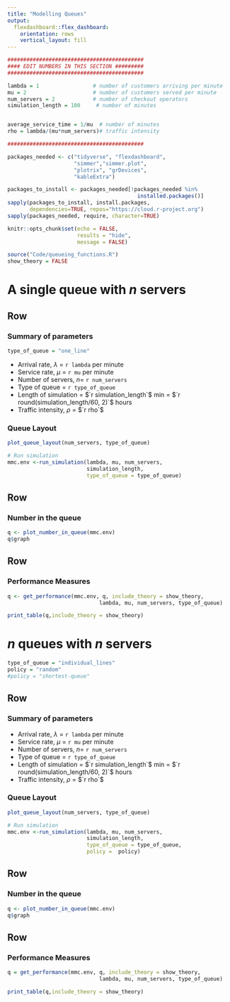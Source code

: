 ```yaml
---
title: "Modelling Queues"
output: 
  flexdashboard::flex_dashboard:
    orientation: rows
    vertical_layout: fill
---
```




```r
###########################################
#### EDIT NUMBERS IN THIS SECTION #########
###########################################

lambda = 1                 # number of customers arriving per minute
mu = 2                     # number of customers served per minute
num_servers = 2            # number of checkout operators
simulation_length = 100     # number of minutes


average_service_time = 1/mu  # number of minutes 
rho = lambda/(mu*num_servers)# traffic intensity

###########################################
```





```r
packages_needed <- c("tidyverse", "flexdashboard", 
                     "simmer","simmer.plot",
                     "plotrix", "grDevices", 
                     "kableExtra")

packages_to_install <- packages_needed[!packages_needed %in%
                                         installed.packages()]
sapply(packages_to_install, install.packages,
       dependencies=TRUE, repos="https://cloud.r-project.org")
sapply(packages_needed, require, character=TRUE)

knitr::opts_chunk$set(echo = FALSE, 
                      results = "hide", 
                      message = FALSE)

source("Code/queueing_functions.R")
show_theory = FALSE
```






A single queue with $n$ servers
=====================================  
Row {data-height=250}
-----------------------------------------------------------------------
### **Summary of parameters**

```r
type_of_queue = "one_line"
```

* Arrival rate, $\lambda$ = `r lambda` per minute
* Service rate, $\mu$ = `r mu` per minute
* Number of servers, $n$= `r num_servers`
* Type of queue = `r type_of_queue`
* Length of simulation = $`r simulation_length`$ min = $`r round(simulation_length/60, 2)`$ hours
* Traffic intensity, $\rho$ = $`r rho`$ 

### **Queue Layout**

```r
plot_queue_layout(num_servers, type_of_queue)

```


 
```r
# Run simulation
mmc.env <-run_simulation(lambda, mu, num_servers, 
                         simulation_length, 
                         type_of_queue = type_of_queue)
```


Row {data-height=400}
-----------------------------------------------------------------------
### **Number in the queue**

```r
q <- plot_number_in_queue(mmc.env)
q$graph
```


Row {data-height=350}
-----------------------------------------------------------------------
### **Performance Measures**
```r
q <- get_performance(mmc.env, q, include_theory = show_theory,
                             lambda, mu, num_servers, type_of_queue)

print_table(q,include_theory = show_theory)
```


$n$ queues with $n$ servers {data-orientation=rows}
=====================================  


```r
type_of_queue = "individual_lines"
policy = "random"
#policy = "shortest-queue"

```

Row {data-height=250}
-----------------------------------------------------------------------
### **Summary of parameters**

* Arrival rate, $\lambda$ = `r lambda` per minute
* Service rate, $\mu$ = `r mu` per minute
* Number of servers, $n$= `r num_servers`
* Type of queue = `r type_of_queue`
* Length of simulation = $`r simulation_length`$ min = $`r round(simulation_length/60, 2)`$ hours
* Traffic intensity, $\rho$ = $`r rho`$ 


### **Queue Layout**

```r
plot_queue_layout(num_servers, type_of_queue)

```


 


```r
# Run simulation
mmc.env <-run_simulation(lambda, mu, num_servers, 
                         simulation_length, 
                         type_of_queue = type_of_queue,
                         policy =  policy)
```


 

Row {data-height=400}
-----------------------------------------------------------------------
### **Number in the queue**

```r
q <- plot_number_in_queue(mmc.env)
q$graph
```


Row {data-height=350}
-----------------------------------------------------------------------

### **Performance Measures**
```r
q = get_performance(mmc.env, q, include_theory = show_theory,
                             lambda, mu, num_servers, type_of_queue)

print_table(q,include_theory = show_theory)
```




